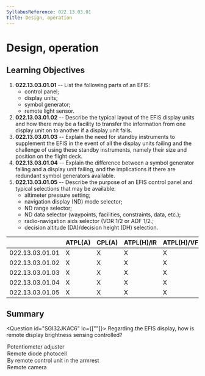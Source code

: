 ```yaml
---
SyllabusReference: 022.13.03.01
Title: Design, operation
---
```


# Design, operation

## Learning Objectives

1.  **022.13.03.01.01** -- List the following parts of an EFIS:
    - control panel;
    - display units;
    - symbol generator;
    - remote light sensor.
2.  **022.13.03.01.02** -- Describe the typical layout of the EFIS display units
    and how there may be a facility to transfer the information from one display
    unit on to another if a display unit fails.
3.  **022.13.03.01.03** -- Explain the need for standby instruments to supplement
    the EFIS in the event of all the display units failing and the challenge of
    using these standby instruments, namely their size and position on the flight
    deck.
4.  **022.13.03.01.04** -- Explain the difference between a symbol generator
    failing and a display unit failing, and the implications if there are
    redundant symbol generators available.
5.  **022.13.03.01.05** -- Describe the purpose of an EFIS control panel and
    typical selections that may be available:
    - altimeter pressure setting;
    - navigation display (ND) mode selector;
    - ND range selector;
    - ND data selector (waypoints, facilities, constraints, data, etc.);
    - radio-navigation aids selector (VOR 1/2 or ADF 1/2.;
    - decision altitude (DA)/decision height (DH) selection.

|                 | ATPL(A) | CPL(A) | ATPL(H)/IR | ATPL(H)/VFR | CPL(H) | IR  | CBIR(A) |
| --------------- | ------- | ------ | ---------- | ----------- | ------ | --- | ------- |
| 022.13.03.01.01 | X       | X      | X          | X           | X      | X   |         |
| 022.13.03.01.02 | X       | X      | X          | X           | X      | X   |         |
| 022.13.03.01.03 | X       | X      | X          | X           | X      | X   |         |
| 022.13.03.01.04 | X       | X      | X          | X           | X      | X   |         |
| 022.13.03.01.05 | X       | X      | X          | X           | X      | X   |         |

## Summary

<Question id="SGI32JKAC6" lo={[""]}>
  <Text variant="oneCorrect">
    Regarding the EFIS display, how is remote display brightness sensing
    controlled?
  </Text>

  <Option>Potentiometer adjuster</Option>
  <Option correct>Remote diode photocell</Option>
  <Option>By remote control unit in the armrest</Option>
  <Option>Remote camera</Option>
</Question>
